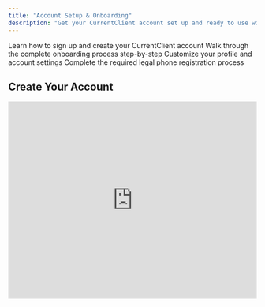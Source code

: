 ```yaml
---
title: "Account Setup & Onboarding"
description: "Get your CurrentClient account set up and ready to use with these essential onboarding videos"
---
```


<CardGroup cols={2}>
  <Card title="Create Your Account" icon="user-plus">
    Learn how to sign up and create your CurrentClient account
  </Card>
  <Card title="Complete Onboarding" icon="rocket">
    Walk through the complete onboarding process step-by-step
  </Card>
  <Card title="Update Your Profile" icon="user-gear">
    Customize your profile and account settings
  </Card>
  <Card title="Legal Phone Registration" icon="phone-office">
    Complete the required legal phone registration process
  </Card>
</CardGroup>

## Create Your Account

<iframe 
  src="https://www.loom.com/embed/f394f37c0a3e4cd0b76440161f33d0a3" 
  width="100%" 
  height="400"
  frameBorder={0} 
  allowFullScreen
/>

**Duration:** 2 minutes

Get started with CurrentClient by creating your new account. This quick tutorial walks you through the sign-up process and initial account setup.

<Info>
  Make sure you have your business email and phone number ready before starting the registration process.
</Info>

---

## Complete Account Onboarding

<iframe 
  src="https://www.loom.com/embed/3edf4d2e60b14f5cb4b1488ef887ce9a" 
  width="100%" 
  height="400"
  frameBorder={0} 
  allowFullScreen
/>

**Duration:** 6 minutes

Complete the full onboarding process to get your CurrentClient account ready for productive use. This comprehensive guide covers all the essential setup steps.

<Accordion title="What you'll learn">
  - Initial account configuration
  - Setting up your business information
  - Configuring basic preferences
  - Understanding the dashboard layout
</Accordion>

---

## Update Your Profile

<iframe 
  src="https://www.loom.com/embed/354b5689ea05427baf91e562e1647d99" 
  width="100%" 
  height="400"
  frameBorder={0} 
  allowFullScreen
/>

**Duration:** 1 minute

Personalize your CurrentClient experience by updating your profile information, including your name, photo, and business details.

---

## Legal Phone Registration

<iframe 
  src="https://www.loom.com/embed/1cc5524386494da1a82d818623c47cb3" 
  width="100%" 
  height="400"
  frameBorder={0} 
  allowFullScreen
/>

**Duration:** 3 minutes

Complete the required legal phone registration to enable calling and texting features in your CurrentClient account.

<Warning>
  Phone registration is required by law for business communications. Make sure to complete this step to avoid any service interruptions.
</Warning>

## Additional Setup Videos

<CardGroup cols={2}>
  <Card title="Setup A2P 10DLC" icon="shield-check">
    **Duration:** 2 minutes
    <iframe 
      src="https://www.loom.com/embed/d257c8eb36704a3d8dca3ce30471c78f" 
      width="100%" 
      height={200}
      frameBorder={0} 
      allowFullScreen
    />
  </Card>
  <Card title="Setup Call Flow" icon="phone-arrow-up-right">
    **Duration:** 3 minutes
    <iframe 
      src="https://www.loom.com/embed/786f061bbef1440599a3675f7db80729" 
      width="100%" 
      height={200}
      frameBorder={0} 
      allowFullScreen
    />
  </Card>
  <Card title="Setup Auto Replies" icon="message-smile">
    **Duration:** 2 minutes
    <iframe 
      src="https://www.loom.com/embed/b8fc0c78681442a3a27e3617afbc6ec7" 
      width="100%" 
      height={200}
      frameBorder={0} 
      allowFullScreen
    />
  </Card>
  <Card title="Setup Voicemail" icon="voicemail">
    **Duration:** 1 minute
    <iframe 
      src="https://www.loom.com/embed/82433f474b9a4c11aea5f3314aacf0be" 
      width="100%" 
      height={200}
      frameBorder={0} 
      allowFullScreen
    />
  </Card>
</CardGroup>

<Tip>
  **Next Steps:** Once your account is set up, check out our [Contact Management](/videos/contacts/contact-basics) tutorials to start adding and organizing your contacts.
</Tip>